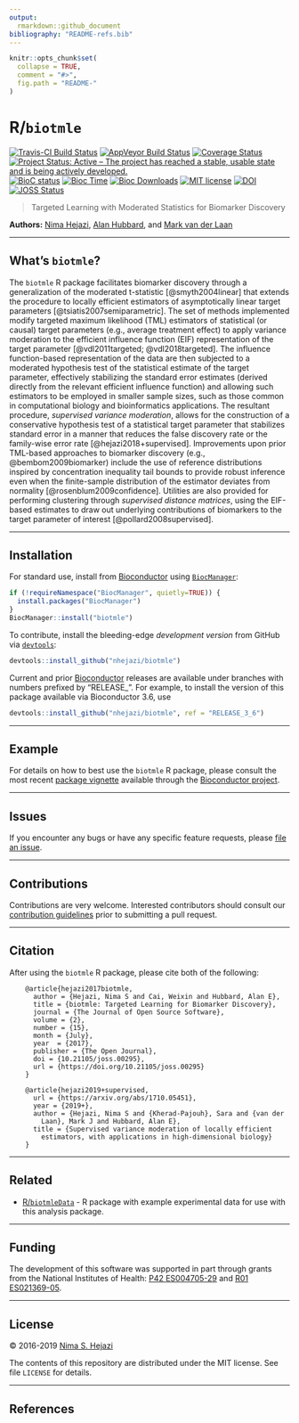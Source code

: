 ```yaml
---
output:
  rmarkdown::github_document
bibliography: "README-refs.bib"
---
```


<!-- README.md is generated from README.Rmd. Please edit that file -->

```r
knitr::opts_chunk$set(
  collapse = TRUE,
  comment = "#>",
  fig.path = "README-"
)
```

# R/`biotmle`

[![Travis-CI Build Status](https://travis-ci.org/nhejazi/biotmle.svg?branch=master)](https://travis-ci.org/nhejazi/biotmle)
[![AppVeyor Build  Status](https://ci.appveyor.com/api/projects/status/github/nhejazi/biotmle?branch=master&svg=true)](https://ci.appveyor.com/project/nhejazi/biotmle/)
[![Coverage Status](https://img.shields.io/codecov/c/github/nhejazi/biotmle/master.svg)](https://codecov.io/github/nhejazi/biotmle?branch=master)
[![Project Status: Active – The project has reached a stable, usable state and is being actively developed.](http://www.repostatus.org/badges/latest/active.svg)](http://www.repostatus.org/#active)
[![BioC status](http://www.bioconductor.org/shields/build/release/bioc/biotmle.svg)](https://bioconductor.org/checkResults/release/bioc-LATEST/biotmle)
[![Bioc Time](http://bioconductor.org/shields/years-in-bioc/biotmle.svg)](https://bioconductor.org/packages/release/bioc/html/biotmle.html)
[![Bioc Downloads](http://bioconductor.org/shields/downloads/biotmle.svg)](https://bioconductor.org/packages/release/bioc/html/biotmle.html)
[![MIT license](http://img.shields.io/badge/license-MIT-brightgreen.svg)](http://opensource.org/licenses/MIT)
[![DOI](https://zenodo.org/badge/65854775.svg)](https://zenodo.org/badge/latestdoi/65854775)
[![JOSS Status](http://joss.theoj.org/papers/02be843d9bab1b598187bfbb08ce3949/status.svg)](http://joss.theoj.org/papers/02be843d9bab1b598187bfbb08ce3949)

> Targeted Learning with Moderated Statistics for Biomarker Discovery

__Authors:__ [Nima Hejazi](https://nimahejazi.org), [Alan
Hubbard](https://hubbard.berkeley.edu), and [Mark van der
Laan](https://vanderlaan-lab.org)

---

## What's `biotmle`?

The `biotmle` R package facilitates biomarker discovery through a generalization
of the moderated t-statistic [@smyth2004linear] that extends the procedure to
locally efficient estimators of asymptotically linear target parameters
[@tsiatis2007semiparametric]. The set of methods implemented modify targeted
maximum likelihood (TML) estimators of statistical (or causal) target parameters
(e.g., average treatment effect) to apply variance moderation to the efficient
influence function (EIF) representation of the target parameter
[@vdl2011targeted; @vdl2018targeted]. The influence function-based
representation of the data are then subjected to a moderated hypothesis test of
the statistical estimate of the target parameter, effectively stabilizing the
standard error estimates (derived directly from the relevant efficient influence
function) and allowing such estimators to be employed in smaller sample sizes,
such as those common in computational biology and bioinformatics applications.
The resultant procedure, _supervised variance moderation_, allows for the
construction of a conservative hypothesis test of a statistical target parameter
that stabilizes standard error in a manner that reduces the false discovery rate
or the family-wise error rate [@hejazi2018+supervised]. Improvements upon prior
TML-based approaches to biomarker discovery (e.g., @bembom2009biomarker) include
the use of reference distributions inspired by concentration inequality tail
bounds to provide robust inference even when the finite-sample distribution of
the estimator deviates from normality [@rosenblum2009confidence]. Utilities are
also provided for performing clustering through _supervised distance matrices_,
using the EIF-based estimates to draw out underlying contributions of biomarkers
to the target parameter of interest [@pollard2008supervised].

---

## Installation

For standard use, install from
[Bioconductor](https://bioconductor.org/packages/biotmle) using
[`BiocManager`](https://CRAN.R-project.org/package=BiocManager):

```r
if (!requireNamespace("BiocManager", quietly=TRUE)) {
  install.packages("BiocManager")
}
BiocManager::install("biotmle")
```

To contribute, install the bleeding-edge _development version_ from GitHub via
[`devtools`](https://www.rstudio.com/products/rpackages/devtools/):

```r
devtools::install_github("nhejazi/biotmle")
```

Current and prior [Bioconductor](https://bioconductor.org) releases are
available under branches with numbers prefixed by "RELEASE_". For example, to
install the version of this package available via Bioconductor 3.6, use

```r
devtools::install_github("nhejazi/biotmle", ref = "RELEASE_3_6")
```

---

## Example

For details on how to best use the `biotmle` R package, please consult the most
recent [package
vignette](https://bioconductor.org/packages/release/bioc/vignettes/biotmle/inst/doc/exposureBiomarkers.html)
available through the [Bioconductor
project](https://bioconductor.org/packages/biotmle).

---

## Issues

If you encounter any bugs or have any specific feature requests, please [file an
issue](https://github.com/nhejazi/biotmle/issues).

---

## Contributions

Contributions are very welcome. Interested contributors should consult our
[contribution
guidelines](https://github.com/nhejazi/biotmle/blob/master/CONTRIBUTING.md)
prior to submitting a pull request.

---

## Citation

After using the `biotmle` R package, please cite both of the following:

        @article{hejazi2017biotmle,
          author = {Hejazi, Nima S and Cai, Weixin and Hubbard, Alan E},
          title = {biotmle: Targeted Learning for Biomarker Discovery},
          journal = {The Journal of Open Source Software},
          volume = {2},
          number = {15},
          month = {July},
          year  = {2017},
          publisher = {The Open Journal},
          doi = {10.21105/joss.00295},
          url = {https://doi.org/10.21105/joss.00295}
        }

        @article{hejazi2019+supervised,
          url = {https://arxiv.org/abs/1710.05451},
          year = {2019+},
          author = {Hejazi, Nima S and {Kherad-Pajouh}, Sara and {van der
            Laan}, Mark J and Hubbard, Alan E},
          title = {Supervised variance moderation of locally efficient
            estimators, with applications in high-dimensional biology}
        }

---

## Related

* [R/`biotmleData`](https://github.com/nhejazi/biotmleData) - R package with
    example experimental data for use with this analysis package.

---

## Funding

The development of this software was supported in part through grants from the
National Institutes of Health: [P42 ES004705-29](https://projectreporter.nih.gov/project_info_details.cfm?aid=9260357&map=y) and [R01 ES021369-05](https://projectreporter.nih.gov/project_info_description.cfm?aid=9210551&icde=37849782&ddparam=&ddvalue=&ddsub=&cr=1&csb=default&cs=ASC&pball=).

---

## License

&copy; 2016-2019 [Nima S. Hejazi](https://nimahejazi.org)

The contents of this repository are distributed under the MIT license. See file
`LICENSE` for details.

---

## References

